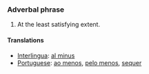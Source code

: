 ===Adverbal phrase===
# At the least satisfying extent.
====Translations====
*[[Interlingua]]: [[al minus]]
*[[Portuguese]]: [[ao menos]], [[pelo menos]], [[sequer]]